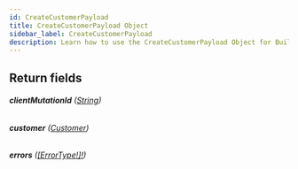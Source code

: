 ```yaml
---
id: CreateCustomerPayload
title: CreateCustomerPayload Object
sidebar_label: CreateCustomerPayload
description: Learn how to use the CreateCustomerPayload Object for Builder's API.
---
```


## Return fields

###### <b>clientMutationId</b> ([String](/docs/composer/builder/api/schema/scalar/String.mdx))

###### <b>customer</b> ([Customer](/docs/composer/builder/api/schema/object/Customer.mdx))

###### <b>errors</b> ([[ErrorType!]!](/docs/composer/builder/api/schema/object/ErrorType.mdx))
